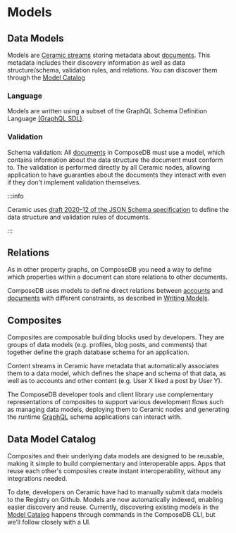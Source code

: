 # Models
## Data Models

Models are [Ceramic streams](https://developers.ceramic.network/learn/advanced/overview/#streams) storing metadata about [documents](./graph-structure.mdx#documents). This metadata includes their discovery information as well as data structure/schema, validation rules, and relations. You can discover them through the [Model Catalog](./guides/data-modeling/model-catalog.mdx)

### Language

Models are written using a subset of the GraphQL Schema Definition Language [(GraphQL SDL)](./api/sdl/scalars.mdx).

### Validation

Schema validation: All [documents](./graph-structure.mdx#documents) in ComposeDB must use a model, which contains information about the data structure the document must conform to. The validation is performed directly by all Ceramic nodes, allowing application to have guaranties about the documents they interact with even if they don't implement validation themselves.

:::info

Ceramic uses [draft 2020-12 of the JSON Schema specification](https://json-schema.org/specification-links.html#2020-12) to define the data structure and validation rules of documents.

:::

## Relations

As in other property graphs, on ComposeDB you need a way to define which properties within a document can store relations to other documents.

ComposeDB uses models to define direct relations between [accounts](./graph-structure.mdx#accounts) and [documents](./graph-structure.mdx#documents) with different constraints, as described in [Writing Models](./guides/data-modeling/relations.mdx).

## Composites

Composites are composable building blocks used by developers. They are groups of data models (e.g. profiles, blog posts, and comments) that together define the graph database schema for an application. 

Content streams in Ceramic have metadata that automatically associates them to a data model, which defines the shape and schema of that data, as well as to accounts and other content (e.g. User X liked a post by User Y). 

The ComposeDB developer tools and client library use complementary representations of composites to support various development flows such as managing data models, deploying them to Ceramic nodes and generating the runtime [GraphQL](https://graphql.org/) schema applications can interact with.

## Data Model Catalog

Composites and their underlying data models are designed to be reusable, making it simple to build complementary and interoperable apps. Apps that reuse each other's composites create instant interoperability, without any integrations needed. 

To date, developers on Ceramic have had to manually submit data models to the Registry on Github. Models are now automatically indexed, enabling easier discovery and reuse. Currently, discovering existing models in the [Model Catalog](./guides/data-modeling/model-catalog.mdx) happens through commands in the ComposeDB CLI, but we’ll follow closely with a UI.
